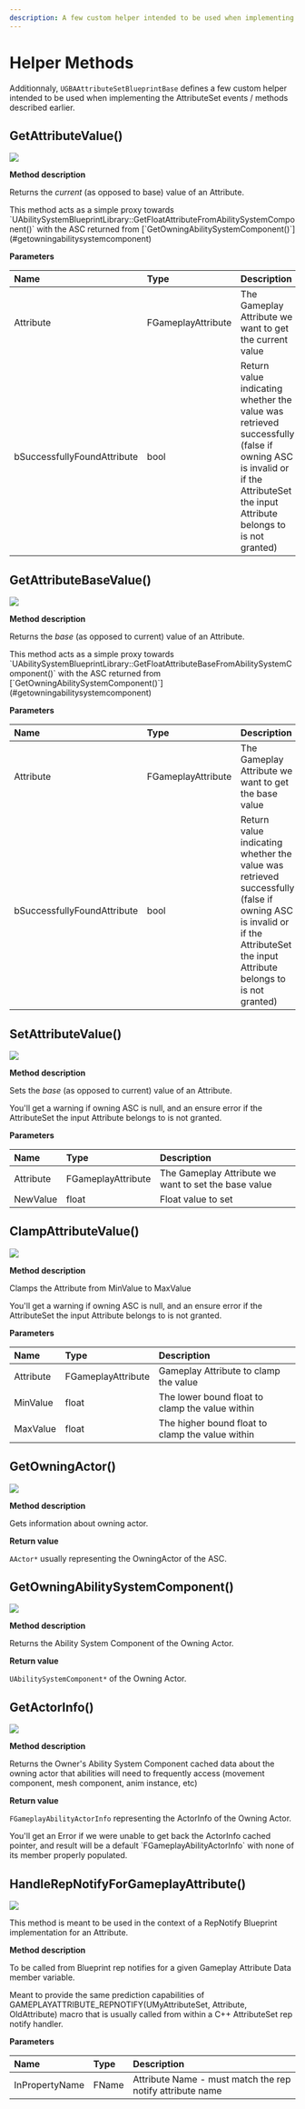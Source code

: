 ```yaml
---
description: A few custom helper intended to be used when implementing the BP exposed AttributeSet events / methods
---
```



# Helper Methods

Additionnaly, `UGBAAttributeSetBlueprintBase` defines a few custom helper intended to be used when implementing the AttributeSet events / methods described earlier.

## GetAttributeValue()

<Zoom>![](./helper-methods/AttributeSets_HelperMethods_01.png)</Zoom>

**Method description**

Returns the *current* (as opposed to base) value of an Attribute.

<Callout type="default">
This method acts as a simple proxy towards `UAbilitySystemBlueprintLibrary::GetFloatAttributeFromAbilitySystemComponent()` with the ASC returned from [`GetOwningAbilitySystemComponent()`](#getowningabilitysystemcomponent)
</Callout>

**Parameters**

| Name                          | Type                | Description                                               |
| :-----                        | :----               | :----                                                     |
| Attribute                     | FGameplayAttribute  | The Gameplay Attribute we want to get the current value  |
| bSuccessfullyFoundAttribute   | bool                | Return value indicating whether the value was retrieved successfully (false if owning ASC is invalid or if the AttributeSet the input Attribute belongs to is not granted) |

## GetAttributeBaseValue()

<Zoom>![](./helper-methods/AttributeSets_HelperMethods_02.png)</Zoom>

**Method description**

Returns the *base* (as opposed to current) value of an Attribute.

<Callout type="default">
This method acts as a simple proxy towards `UAbilitySystemBlueprintLibrary::GetFloatAttributeBaseFromAbilitySystemComponent()` with the ASC returned from [`GetOwningAbilitySystemComponent()`](#getowningabilitysystemcomponent)
</Callout>

**Parameters**

| Name                          | Type                | Description                                               |
| :-----                        | :----               | :----                                                     |
| Attribute                     | FGameplayAttribute  | The Gameplay Attribute we want to get the base value  |
| bSuccessfullyFoundAttribute   | bool                | Return value indicating whether the value was retrieved successfully (false if owning ASC is invalid or if the AttributeSet the input Attribute belongs to is not granted) |

## SetAttributeValue()

<Zoom>![](./helper-methods/AttributeSets_HelperMethods_03.png)</Zoom>

**Method description**

Sets the *base* (as opposed to current) value of an Attribute.

<Callout type="default">
You'll get a warning if owning ASC is null, and an ensure error if the AttributeSet the input Attribute belongs to is not granted.
</Callout>

**Parameters**

| Name        | Type                | Description                                           |
| :-----      | :----               | :----                                                 |
| Attribute   | FGameplayAttribute  | The Gameplay Attribute we want to set the base value  |
| NewValue    | float               | Float value to set                                    |

## ClampAttributeValue()

<Zoom>![](./helper-methods/AttributeSets_HelperMethods_04.png)</Zoom>

**Method description**

Clamps the Attribute from MinValue to MaxValue

<Callout type="default">
You'll get a warning if owning ASC is null, and an ensure error if the AttributeSet the input Attribute belongs to is not granted.
</Callout>

**Parameters**

| Name        | Type                | Description                                         |
| :-----      | :----               | :----                                               |
| Attribute   | FGameplayAttribute  | Gameplay Attribute to clamp the value               |
| MinValue    | float               | The lower bound float to clamp the value within     |
| MaxValue    | float               | The higher bound float to clamp the value within    |

## GetOwningActor()

<Zoom>![](./helper-methods/AttributeSets_HelperMethods_08.png)</Zoom>

**Method description**

Gets information about owning actor.

**Return value**

`AActor*` usually representing the OwningActor of the ASC.

## GetOwningAbilitySystemComponent()

<Zoom>![](./helper-methods/AttributeSets_HelperMethods_06.png)</Zoom>

**Method description**

Returns the Ability System Component of the Owning Actor.

**Return value**

`UAbilitySystemComponent*` of the Owning Actor.

## GetActorInfo()

<Zoom>![](./helper-methods/AttributeSets_HelperMethods_07.png)</Zoom>

**Method description**

Returns the Owner's Ability System Component cached data about the owning actor that abilities will need to frequently access (movement component, mesh component, anim instance, etc)

**Return value**

`FGameplayAbilityActorInfo` representing the ActorInfo of the Owning Actor.

<Callout type="default">
You'll get an Error if we were unable to get back the ActorInfo cached pointer, and result will be a default `FGameplayAbilityActorInfo` with none of its member properly populated.
</Callout>

## HandleRepNotifyForGameplayAttribute()

<Zoom>![](./helper-methods/AttributeSets_HelperMethods_08.png)</Zoom>

<Callout type="warning">
This method is meant to be used in the context of a RepNotify Blueprint implementation for an Attribute.
</Callout>

**Method description**

To be called from Blueprint rep notifies for a given Gameplay Attribute Data member variable.

Meant to provide the same prediction capabilities of GAMEPLAYATTRIBUTE_REPNOTIFY(UMyAttributeSet, Attribute, OldAttribute) macro that is usually called from within a C++ AttributeSet rep notify handler.

**Parameters**

| Name              | Type   | Description                                                |
| :-----            | :----  | :----                                                      |
| InPropertyName    | FName  | Attribute Name - must match the rep notify attribute name  |